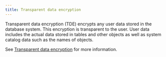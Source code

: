```yaml
---
title: Transparent data encryption
---
```


Transparent data encryption (TDE) encrypts any user data stored in the database system. This encryption is transparent to the user. User data includes the actual data stored in tables and other objects as well as system catalog data such as the names of objects.

See [Transparent data encryption](/tde/latest) for more information.